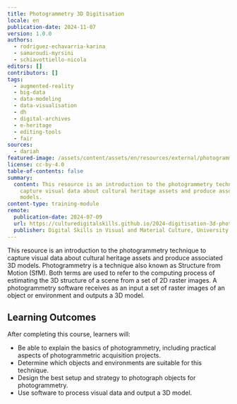 ```yaml
---
title: Photogrammetry 3D Digitisation
locale: en
publication-date: 2024-11-07
version: 1.0.0
authors:
  - rodriguez-echavarria-karina
  - samaroudi-myrsini
  - schiavottiello-nicola
editors: []
contributors: []
tags:
  - augmented-reality
  - big-data
  - data-modeling
  - data-visualisation
  - dh
  - digital-archives
  - e-heritage
  - editing-tools
  - fair
sources:
  - dariah
featured-image: /assets/content/assets/en/resources/external/photogrammetry-3d-digitisation/featured-image.png
license: cc-by-4.0
table-of-contents: false
summary:
  content: This resource is an introduction to the photogrammetry technique to
    capture visual data about cultural heritage assets and produce associated 3D
    models.
content-type: training-module
remote:
  publication-date: 2024-07-09
  url: https://culturedigitalskills.github.io/2024-digitisation-3d-photogrammetry/
  publisher: Digital Skills in Visual and Material Culture, University of Brighton
---
```

This resource is an introduction to the photogrammetry technique to capture visual data about cultural heritage assets and produce associated 3D models. Photogrammetry is a technique also known as Structure from Motion (SfM). Both terms are used to refer to the computing process of estimating the 3D structure of a scene from a set of 2D raster images. A photogrammetry software receives as an input a set of raster images of an object or environment and outputs a 3D model.

## **Learning Outcomes**

After completing this course, learners will:

* Be able to explain the basics of photogrammetry, including practical aspects of photogrammetric acquisition projects.
* Determine which objects and environments are suitable for this technique.
* Design the best setup and strategy to photograph objects for photogrammetry.
* Use software to process visual data and output a 3D model.

<ExternalResource title="Interested in learning more?" subtitle="Check out the tutorial Photogrammetry 3D Digitisation" url="https://culturedigitalskills.github.io/2024-digitisation-3d-photogrammetry/" />
